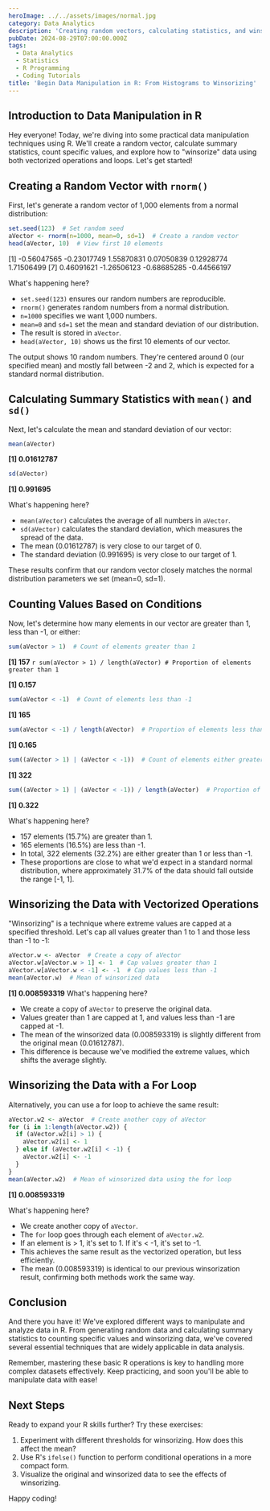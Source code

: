 ```yaml
---
heroImage: ../../assets/images/normal.jpg
category: Data Analytics
description: 'Creating random vectors, calculating statistics, and winsorizing data to handle outliers effectively.'
pubDate: 2024-08-29T07:00:00.000Z
tags:
  - Data Analytics
  - Statistics
  - R Programming
  - Coding Tutorials
title: 'Begin Data Manipulation in R: From Histograms to Winsorizing'
---
```



## Introduction to Data Manipulation in R

Hey everyone! Today, we're diving into some practical data manipulation techniques using R. We'll create a random vector, calculate summary statistics, count specific values, and explore how to "winsorize" data using both vectorized operations and loops. Let's get started!

## Creating a Random Vector with `rnorm()`

First, let's generate a random vector of 1,000 elements from a normal distribution:

```r
set.seed(123)  # Set random seed
aVector <- rnorm(n=1000, mean=0, sd=1)  # Create a random vector
head(aVector, 10)  # View first 10 elements
```

<OutputDisplay>

[1] -0.56047565 -0.23017749 1.55870831 0.07050839 0.12928774 1.71506499
[7] 0.46091621 -1.26506123 -0.68685285 -0.44566197

</OutputDisplay>
What's happening here?

- `set.seed(123)` ensures our random numbers are reproducible.
- `rnorm()` generates random numbers from a normal distribution.
- `n=1000` specifies we want 1,000 numbers.
- `mean=0` and `sd=1` set the mean and standard deviation of our distribution.
- The result is stored in `aVector`.
- `head(aVector, 10)` shows us the first 10 elements of our vector.

The output shows 10 random numbers. They're centered around 0 (our specified mean) and mostly fall between -2 and 2, which is expected for a standard normal distribution.

## Calculating Summary Statistics with `mean()` and `sd()`

Next, let's calculate the mean and standard deviation of our vector:

```r
mean(aVector)
```

<OutputDisplay>**[1] 0.01612787**</OutputDisplay>

```r
sd(aVector)
```

<OutputDisplay>**[1] 0.991695**</OutputDisplay>

What's happening here?

- `mean(aVector)` calculates the average of all numbers in `aVector`.
- `sd(aVector)` calculates the standard deviation, which measures the spread of the data.
- The mean (0.01612787) is very close to our target of 0.
- The standard deviation (0.991695) is very close to our target of 1.

These results confirm that our random vector closely matches the normal distribution parameters we set (mean=0, sd=1).

## Counting Values Based on Conditions

Now, let's determine how many elements in our vector are greater than 1, less than -1, or either:

```r
sum(aVector > 1)  # Count of elements greater than 1
```

<OutputDisplay>**[1] 157**</OutputDisplay>
```r sum(aVector > 1) / length(aVector) # Proportion of elements greater than 1 ```

<OutputDisplay>**[1] 0.157**</OutputDisplay>

```r
sum(aVector < -1)  # Count of elements less than -1
```

<OutputDisplay>**[1] 165**</OutputDisplay>

```r
sum(aVector < -1) / length(aVector)  # Proportion of elements less than -1
```

<OutputDisplay>**[1] 0.165**</OutputDisplay>

```r
sum((aVector > 1) | (aVector < -1))  # Count of elements either greater than 1 or less than -1
```

<OutputDisplay>**[1] 322**</OutputDisplay>

```r
sum((aVector > 1) | (aVector < -1)) / length(aVector)  # Proportion of elements either greater than 1 or less than -1
```

<OutputDisplay>**[1] 0.322**</OutputDisplay>

What's happening here?

- 157 elements (15.7%) are greater than 1.
- 165 elements (16.5%) are less than -1.
- In total, 322 elements (32.2%) are either greater than 1 or less than -1.
- These proportions are close to what we'd expect in a standard normal distribution, where approximately 31.7% of the data should fall outside the range [-1, 1].

## Winsorizing the Data with Vectorized Operations

"Winsorizing" is a technique where extreme values are capped at a specified threshold. Let's cap all values greater than 1 to 1 and those less than -1 to -1:

```r
aVector.w <- aVector  # Create a copy of aVector
aVector.w[aVector.w > 1] <- 1  # Cap values greater than 1
aVector.w[aVector.w < -1] <- -1  # Cap values less than -1
mean(aVector.w)  # Mean of winsorized data
```

<OutputDisplay>**[1] 0.008593319**</OutputDisplay>
What's happening here?

- We create a copy of `aVector` to preserve the original data.
- Values greater than 1 are capped at 1, and values less than -1 are capped at -1.
- The mean of the winsorized data (0.008593319) is slightly different from the original mean (0.01612787).
- This difference is because we've modified the extreme values, which shifts the average slightly.

## Winsorizing the Data with a For Loop

Alternatively, you can use a for loop to achieve the same result:

```r
aVector.w2 <- aVector  # Create another copy of aVector
for (i in 1:length(aVector.w2)) {
  if (aVector.w2[i] > 1) {
    aVector.w2[i] <- 1
  } else if (aVector.w2[i] < -1) {
    aVector.w2[i] <- -1
  }
}
mean(aVector.w2)  # Mean of winsorized data using the for loop
```

<OutputDisplay>**[1] 0.008593319**</OutputDisplay>

What's happening here?

- We create another copy of `aVector`.
- The `for` loop goes through each element of `aVector.w2`.
- If an element is > 1, it's set to 1. If it's < -1, it's set to -1.
- This achieves the same result as the vectorized operation, but less efficiently.
- The mean (0.008593319) is identical to our previous winsorization result, confirming both methods work the same way.

## Conclusion

And there you have it! We've explored different ways to manipulate and analyze data in R. From generating random data and calculating summary statistics to counting specific values and winsorizing data, we've covered several essential techniques that are widely applicable in data analysis.

Remember, mastering these basic R operations is key to handling more complex datasets effectively. Keep practicing, and soon you'll be able to manipulate data with ease!

## Next Steps

Ready to expand your R skills further? Try these exercises:

1. Experiment with different thresholds for winsorizing. How does this affect the mean?
2. Use R's `ifelse()` function to perform conditional operations in a more compact form.
3. Visualize the original and winsorized data to see the effects of winsorizing.

Happy coding!
